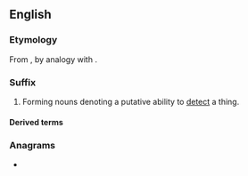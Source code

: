{{also|dar|Dar|DAR|dár|dâr|dǻr|dar-|Appendix:Variations of "dar"}}
==English==

===Etymology===
From {{m|en|radar}}, by analogy with {{m|en|gaydar}}.

===Suffix===
{{en-suffix}}

# {{lb|en|usually|humorous}} Forming nouns denoting a putative ability to [[detect]] a thing.

====Derived terms====
{{suffixsee|en}}

===Anagrams===
* {{anagrams|en|'ard|-ard|ADR|ARD|Ard|Dra|RAD|ard|rad|rad.}}